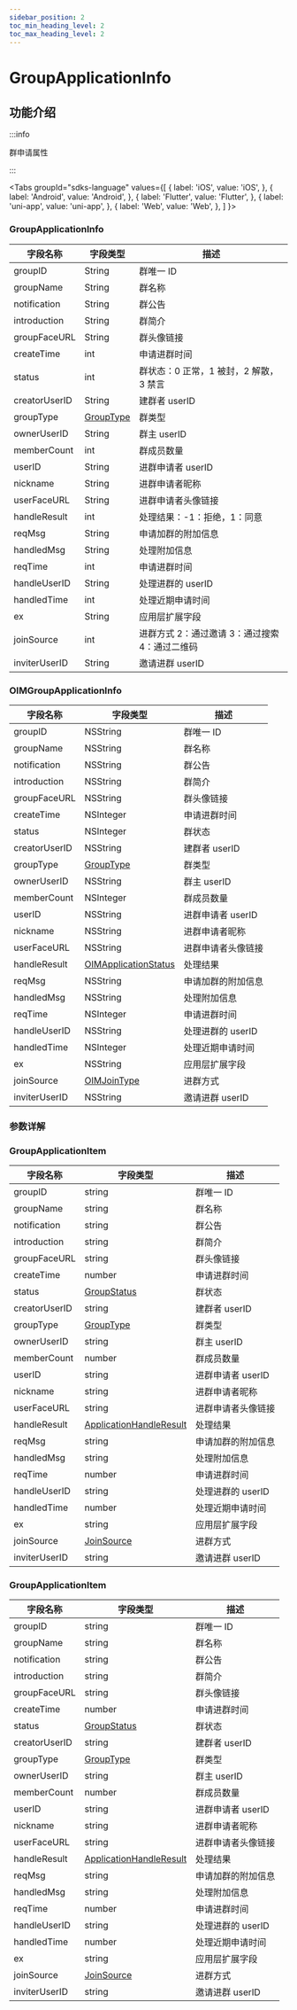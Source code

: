```yaml
---
sidebar_position: 2
toc_min_heading_level: 2
toc_max_heading_level: 2
---
```


# GroupApplicationInfo

## 功能介绍

:::info

群申请属性

:::

<Tabs
groupId="sdks-language"
values={[
{ label: 'iOS', value: 'iOS', },
{ label: 'Android', value: 'Android', },
{ label: 'Flutter', value: 'Flutter', },
{ label: 'uni-app', value: 'uni-app', },
{ label: 'Web', value: 'Web', },
]
}>

<TabItem value="Flutter">

### GroupApplicationInfo

| 字段名称      | 字段类型                                  | 描述                                           |
| ------------- | ----------------------------------------- | ---------------------------------------------- |
| groupID       | String                                    | 群唯一 ID                                      |
| groupName     | String                                    | 群名称                                         |
| notification  | String                                    | 群公告                                         |
| introduction  | String                                    | 群简介                                         |
| groupFaceURL  | String                                    | 群头像链接                                     |
| createTime    | int                                       | 申请进群时间                                   |
| status        | int                                       | 群状态：0 正常，1 被封，2 解散，3 禁言         |
| creatorUserID | String                                    | 建群者 userID                                  |
| groupType     | [GroupType](docs/sdks/Enum/GroupType.mdx) | 群类型                                         |
| ownerUserID   | String                                    | 群主 userID                                    |
| memberCount   | int                                       | 群成员数量                                     |
| userID        | String                                    | 进群申请者 userID                              |
| nickname      | String                                    | 进群申请者昵称                                 |
| userFaceURL   | String                                    | 进群申请者头像链接                             |
| handleResult  | int                                       | 处理结果：-1：拒绝，1：同意                    |
| reqMsg        | String                                    | 申请加群的附加信息                             |
| handledMsg    | String                                    | 处理附加信息                                   |
| reqTime       | int                                       | 申请进群时间                                   |
| handleUserID  | String                                    | 处理进群的 userID                              |
| handledTime   | int                                       | 处理近期申请时间                               |
| ex            | String                                    | 应用层扩展字段                                 |
| joinSource    | int                                       | 进群方式 2：通过邀请 3：通过搜索 4：通过二维码 |
| inviterUserID | String                                    | 邀请进群 userID                                |

</TabItem>

<TabItem value="iOS">

### OIMGroupApplicationInfo

| 字段名称      | 字段类型                                                | 描述               |
| ------------- | ------------------------------------------------------- | ------------------ |
| groupID       | NSString                                                | 群唯一 ID          |
| groupName     | NSString                                                | 群名称             |
| notification  | NSString                                                | 群公告             |
| introduction  | NSString                                                | 群简介             |
| groupFaceURL  | NSString                                                | 群头像链接         |
| createTime    | NSInteger                                               | 申请进群时间       |
| status        | NSInteger                                               | 群状态             |
| creatorUserID | NSString                                                | 建群者 userID      |
| groupType     | [GroupType](docs/sdks/Enum/GroupType.mdx)               | 群类型             |
| ownerUserID   | NSString                                                | 群主 userID        |
| memberCount   | NSInteger                                               | 群成员数量         |
| userID        | NSString                                                | 进群申请者 userID  |
| nickname      | NSString                                                | 进群申请者昵称     |
| userFaceURL   | NSString                                                | 进群申请者头像链接 |
| handleResult  | [OIMApplicationStatus](docs/sdks/Enum/HandleResult.mdx) | 处理结果           |
| reqMsg        | NSString                                                | 申请加群的附加信息 |
| handledMsg    | NSString                                                | 处理附加信息       |
| reqTime       | NSInteger                                               | 申请进群时间       |
| handleUserID  | NSString                                                | 处理进群的 userID  |
| handledTime   | NSInteger                                               | 处理近期申请时间   |
| ex            | NSString                                                | 应用层扩展字段     |
| joinSource    | [OIMJoinType](docs/sdks/Enum/JoinSource.mdx)            | 进群方式           |
| inviterUserID | NSString                                                | 邀请进群 userID    |

</TabItem>

<TabItem value="Android">

### 参数详解

</TabItem>

<TabItem value="Web">

### GroupApplicationItem

| 字段名称      | 字段类型                                                   | 描述               |
| ------------- | ---------------------------------------------------------- | ------------------ |
| groupID       | string                                                     | 群唯一 ID          |
| groupName     | string                                                     | 群名称             |
| notification  | string                                                     | 群公告             |
| introduction  | string                                                     | 群简介             |
| groupFaceURL  | string                                                     | 群头像链接         |
| createTime    | number                                                     | 申请进群时间       |
| status        | [GroupStatus](docs/sdks/Enum/GroupStatus.mdx)              | 群状态             |
| creatorUserID | string                                                     | 建群者 userID      |
| groupType     | [GroupType](docs/sdks/Enum/GroupType.mdx)                  | 群类型             |
| ownerUserID   | string                                                     | 群主 userID        |
| memberCount   | number                                                     | 群成员数量         |
| userID        | string                                                     | 进群申请者 userID  |
| nickname      | string                                                     | 进群申请者昵称     |
| userFaceURL   | string                                                     | 进群申请者头像链接 |
| handleResult  | [ApplicationHandleResult](docs/sdks/Enum/HandleResult.mdx) | 处理结果           |
| reqMsg        | string                                                     | 申请加群的附加信息 |
| handledMsg    | string                                                     | 处理附加信息       |
| reqTime       | number                                                     | 申请进群时间       |
| handleUserID  | string                                                     | 处理进群的 userID  |
| handledTime   | number                                                     | 处理近期申请时间   |
| ex            | string                                                     | 应用层扩展字段     |
| joinSource    | [JoinSource](docs/sdks/Enum/JoinSource.mdx)                | 进群方式           |
| inviterUserID | string                                                     | 邀请进群 userID    |

</TabItem>

<TabItem value="uni-app">

### GroupApplicationItem

| 字段名称      | 字段类型                                                   | 描述               |
| ------------- | ---------------------------------------------------------- | ------------------ |
| groupID       | string                                                     | 群唯一 ID          |
| groupName     | string                                                     | 群名称             |
| notification  | string                                                     | 群公告             |
| introduction  | string                                                     | 群简介             |
| groupFaceURL  | string                                                     | 群头像链接         |
| createTime    | number                                                     | 申请进群时间       |
| status        | [GroupStatus](docs/sdks/Enum/GroupStatus.mdx)              | 群状态             |
| creatorUserID | string                                                     | 建群者 userID      |
| groupType     | [GroupType](docs/sdks/Enum/GroupType.mdx)                  | 群类型             |
| ownerUserID   | string                                                     | 群主 userID        |
| memberCount   | number                                                     | 群成员数量         |
| userID        | string                                                     | 进群申请者 userID  |
| nickname      | string                                                     | 进群申请者昵称     |
| userFaceURL   | string                                                     | 进群申请者头像链接 |
| handleResult  | [ApplicationHandleResult](docs/sdks/Enum/HandleResult.mdx) | 处理结果           |
| reqMsg        | string                                                     | 申请加群的附加信息 |
| handledMsg    | string                                                     | 处理附加信息       |
| reqTime       | number                                                     | 申请进群时间       |
| handleUserID  | string                                                     | 处理进群的 userID  |
| handledTime   | number                                                     | 处理近期申请时间   |
| ex            | string                                                     | 应用层扩展字段     |
| joinSource    | [JoinSource](docs/sdks/Enum/JoinSource.mdx)                | 进群方式           |
| inviterUserID | string                                                     | 邀请进群 userID    |

</TabItem>

</Tabs>

